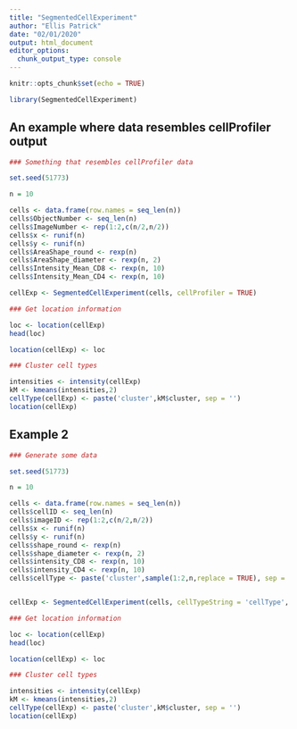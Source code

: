 ```yaml
---
title: "SegmentedCellExperiment"
author: "Ellis Patrick"
date: "02/01/2020"
output: html_document
editor_options: 
  chunk_output_type: console
---
```


```r
knitr::opts_chunk$set(echo = TRUE)
```


```r
library(SegmentedCellExperiment)
```


## An example where data resembles cellProfiler output

```r

### Something that resembles cellProfiler data

set.seed(51773)

n = 10

cells <- data.frame(row.names = seq_len(n))
cells$ObjectNumber <- seq_len(n)
cells$ImageNumber <- rep(1:2,c(n/2,n/2))
cells$x <- runif(n)
cells$y <- runif(n)
cells$AreaShape_round <- rexp(n)
cells$AreaShape_diameter <- rexp(n, 2)
cells$Intensity_Mean_CD8 <- rexp(n, 10)
cells$Intensity_Mean_CD4 <- rexp(n, 10)

```


```r
cellExp <- SegmentedCellExperiment(cells, cellProfiler = TRUE)
```



```r
### Get location information

loc <- location(cellExp)
head(loc)

location(cellExp) <- loc

```




```r
### Cluster cell types

intensities <- intensity(cellExp)
kM <- kmeans(intensities,2)
cellType(cellExp) <- paste('cluster',kM$cluster, sep = '')
location(cellExp)


```




## Example 2

```r

### Generate some data

set.seed(51773)

n = 10

cells <- data.frame(row.names = seq_len(n))
cells$cellID <- seq_len(n)
cells$imageID <- rep(1:2,c(n/2,n/2))
cells$x <- runif(n)
cells$y <- runif(n)
cells$shape_round <- rexp(n)
cells$shape_diameter <- rexp(n, 2)
cells$intensity_CD8 <- rexp(n, 10)
cells$intensity_CD4 <- rexp(n, 10)
cells$cellType <- paste('cluster',sample(1:2,n,replace = TRUE), sep = '_')


cellExp <- SegmentedCellExperiment(cells, cellTypeString = 'cellType', intensityString = 'intensity_', morphologyString = 'shape_')


```

```r
### Get location information

loc <- location(cellExp)
head(loc)

location(cellExp) <- loc

```




```r
### Cluster cell types

intensities <- intensity(cellExp)
kM <- kmeans(intensities,2)
cellType(cellExp) <- paste('cluster',kM$cluster, sep = '')
location(cellExp)


```





